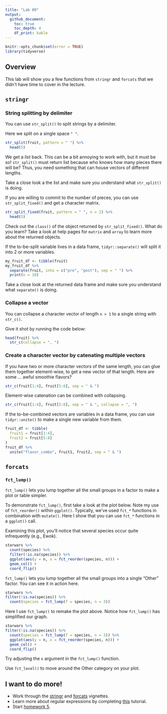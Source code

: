 ```yaml
---
title: "Lab 09"
output:
  github_document:
    toc: true
    toc_depth: 4
    df_print: kable
---
```


```r
knitr::opts_chunk$set(error = TRUE)
library(tidyverse)
```


## Overview

This lab will show you a few functions from `stringr` and `forcats` that we didn't have time to cover in the lecture. 

## `stringr`

### String splitting by delimiter

You can use `str_split()` to split strings by a delimiter. 

Here we split on a single space `" "`.


```r
str_split(fruit, pattern = " ") %>% 
  head(5)
```

We get a *list* back. This can be a bit annoying to work with, but it must be so! `str_split()` must return list because who knows how many pieces there will be? Thus, you need something that can house vectors of different lengths. 

Take a close look a the list and make sure you understand what `str_split()` is doing.

If you are willing to commit to the number of pieces, you can use `str_split_fixed()` and get a character matrix. 

```r
str_split_fixed(fruit, pattern = " ", n = 2) %>% 
  head(5)
```

Check out the `class()` of the object returned by `str_split_fixed()`. What do you learn? Take a look at help pages for `matrix` and  `array` to learn more about the returned objects. 

If the to-be-split variable lives in a data frame, `tidyr::separate()` will split it into 2 or more variables.

```r
my_fruit_df <- tibble(fruit)
my_fruit_df %>% 
  separate(fruit, into = c("pre", "post"), sep = " ") %>% 
  print(n = 10)
```

Take a close look at the returned data frame and make sure you understand what `separate()` is doing. 

### Collapse a vector

You can collapse a character vector of length `n > 1` to a single string with `str_c()`.

Give it shot by running the code below:

```r
head(fruit) %>% 
  str_c(collapse = ", ")
```

### Create a character vector by catenating multiple vectors {#catenate-vectors}

If you have two or more character vectors of the same length, you can glue them together element-wise, to get a new vector of that length. Here are some ... awful smoothie flavors?

```r
str_c(fruit[1:4], fruit[5:8], sep = " & ")
```

Element-wise catenation can be combined with collapsing.

```r
str_c(fruit[1:4], fruit[5:8], sep = " & ", collapse = ", ")
```

If the to-be-combined vectors are variables in a data frame, you can use `tidyr::unite()` to make a single new variable from them.

```r
fruit_df <- tibble(
  fruit1 = fruit[1:4],
  fruit2 = fruit[5:8]
)
fruit_df %>% 
  unite("flavor_combo", fruit1, fruit2, sep = " & ")
```

## `forcats`

### `fct_lump()`

`fct_lump()` lets you lump together all the small groups in a factor to make a plot or table simpler.

To demonstrate `fct_lump()`, first take a look at the plot below. Note my use of `fct_reorder()` within `ggplot()`. Typically, we've used `fct_*` functions in combination with `mutate()`. Here I show that you can use `fct_*` functions in a `ggplot()` call.

Examining this plot, you'll notice that several species occur quite infrequently (e.g., Ewok). 

```r
starwars %>%
  count(species) %>%
  filter(!is.na(species)) %>% 
  ggplot(aes(y = n, x = fct_reorder(species, n))) +
  geom_col() + 
  coord_flip()
```

`fct_lump()` lets you lump together all the small groups into a single "Other" factor. You can see it in action here.

```r
starwars %>%   
filter(!is.na(species)) %>%
  count(species = fct_lump(f = species, n = 3))
```


Here I use `fct_lump()` to remake the plot above. Notice how `fct_lump()` has simplified our graph. 

```r
starwars %>%   
filter(!is.na(species)) %>%
  count(species = fct_lump(f = species, n = 3)) %>% 
  ggplot(aes(y = n, x = fct_reorder(species, n))) +
  geom_col() + 
  coord_flip()
```

Try adjusting the `n` argument in the `fct_lump()` function. 

Use `fct_level()` to move around the Other category on your plot. 

## I want to do more!

* Work through the [stringr](https://cran.r-project.org/web/packages/stringr/vignettes/stringr.html) and [forcats](https://forcats.tidyverse.org/articles/forcats.html) vignettes. 
* Learn more about regular expressions by completing [this](https://regexone.com/) tutorial. 
* Start [homework 5](hw04.md).






